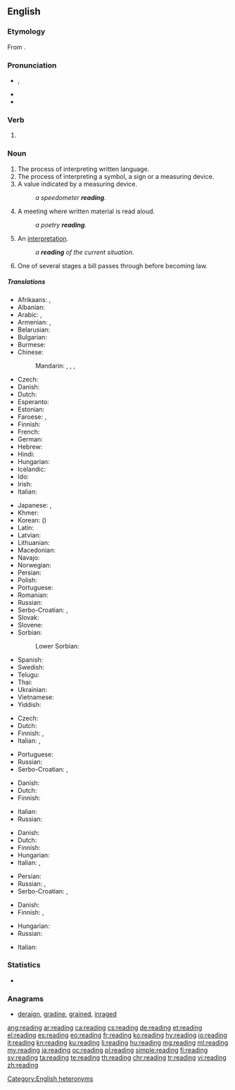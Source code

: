 {{wikipedia|reading (disambiguation)}}
{{also|Reading}}
==English==

===Etymology===
From {{suffix|read|ing|lang=en}}.

===Pronunciation===
* {{enPR|rēd'ĭng}}, {{IPA|/ˈɹiːdɪŋ/|[ˈɹiːɾɪŋ]|/'ɹidiŋ/|[ˈɹiɾiŋ]|lang=en}}
* {{audio|en-us-reading.ogg|Audio (US)|lang=en}}
* {{rhymes|iːdɪŋ|lang=en}}

===Verb===
{{head|en|present participle}}

# {{present participle of|read|lang=en|nocat=1}}

===Noun===
{{wikipedia}}
{{en-noun|~}}

# The process of interpreting written language.
# The process of interpreting a symbol, a sign or a measuring device.
# A value indicated by a measuring device.
#: ''a speedometer '''reading'''''.
# A meeting where written material is read aloud.
#: ''a poetry '''reading'''''.
# An [[interpretation]].
#: ''a '''reading''' of the current situation''.
# {{cx|legislature|lang=en}} One of several stages a bill passes through before becoming law.

=====Translations=====
{{trans-top|the process of interpreting written language}}
* Afrikaans: {{t|af|lesing}}, {{t|af|oplesing}}
* Albanian: {{t|sq|lexim|m}}
* Arabic: {{t|ar|قراءة|f|tr=qirā'a}}, {{t|ar|مطالعة|f|tr=muṭālaʿa|sc=Arab}}
* Armenian: {{t|hy|ընթերցում|sc=Armn}}, {{t|hy|ընթերցանություն|sc=Armn}}
* Belarusian: {{t|be|чытанне|n|tr=čytánnje|sc=Cyrl}}
* Bulgarian: {{t|bg|четене|n|tr=čétene|sc=Cyrl}}
* Burmese: {{t-needed|my}}
* Chinese:
*: Mandarin: {{t+|cmn|讀書|sc=Hani}}, {{t+|cmn|读书|tr=dúshū|sc=Hani}}, {{t+|cmn|閱讀|sc=Hani}}, {{t+|cmn|阅读|tr=yuèdú|sc=Hani}}
* Czech: {{t+|cs|čtení|n}}
* Danish: {{t|da|læsning|c}}
* Dutch: {{t+|nl|lezen|n}}
* Esperanto: {{t|eo|legado}}
* Estonian: {{t|et|lugemine}}
* Faroese: {{t|fo|lesing|f}}, {{t|fo|lestur|m}}
* Finnish: {{t+|fi|lukeminen}}
* French: {{t+|fr|lecture|f}}
* German: {{t+|de|Lesen|n}}
* Hebrew: {{t|he|קְרִיאָה|f|tr=k'ri'á|sc=Hebr}}
* Hindi: {{t|hi|पढ़ना|tr=paṛhnā|sc=Deva}}
* Hungarian: {{t+|hu|olvasás}}
* Icelandic: {{t+|is|lestur|m}}
* Ido: {{t+|io|lektado}}
* Irish: {{t|ga|léitheoireacht|f}}
* Italian: {{t+|it|lettura|f}}
{{trans-mid}}
* Japanese: {{t+|ja|読書|tr=どくしょ, dokusho}}, {{t|ja|読むこと|tr=よむこと, yomu-koto}}
* Khmer: {{t|km|អំណាន|tr=ʔɑmnaan|sc=Khmr}}
* Korean: {{t+|ko|독서|sc=Kore}} ({{t+|ko|讀書|sc=Kore}})
* Latin: {{t|la|lectio|f}}
* Latvian: {{t|lv|lasījums|m}}
* Lithuanian: {{t+|lt|skaitymas|m}}
* Macedonian: {{t|mk|читање|n|tr=čítanje|sc=Cyrl}}
* Navajo: {{t|nv|óltaʼ}}
* Norwegian: {{t|no|lesing}}
* Persian: {{t+|fa|خواندن|tr=xândan|sc=fa-Arab}}
* Polish: {{t+|pl|czytanie|n}}
* Portuguese: {{t+|pt|leitura}}
* Romanian: {{t+|ro|lectură|f}}
* Russian: {{t+|ru|чте́ние|n}}
* Serbo-Croatian: {{t|sh|читање|n}}, {{t|sh|čìtānje|n}}
* Slovak: {{t|sk|čítanie|n}}
* Slovene: {{t|sl|branje|n}}
* Sorbian:
*: Lower Sorbian: {{t|dsb|cytanje|n}}
* Spanish: {{t+|es|lectura|f}}
* Swedish: {{t+|sv|läsning}}
* Telugu: {{t+|te|చదువు|tr=caduvu}}
* Thai: {{t|th|การอ่าน|tr=gaan àan|sc=Thai}}
* Ukrainian: {{t|uk|читання|n|tr=čytánnja|sc=Cyrl}}
* Vietnamese: {{t+|vi|đọc|alt=sự đọc}}
* Yiddish: {{t|yi|לייענונג|tr=leyenung|sc=Hebr}}
{{trans-bottom}}

{{trans-top|the process of interpreting a symbol}}
* Czech: {{t+|cs|čtení|n}}
* Dutch: {{t|nl|uitlezing|f}}
* Finnish: {{t+|fi|lukeminen}}, {{t|fi|tulkinta}}
* Italian: {{t+|it|interpretare}}, {{t|it|interpretazione|f}}
{{trans-mid}}
* Portuguese: {{t+|pt|leitura}}
* Russian: {{t+|ru|чте́ние|n}}
* Serbo-Croatian: {{t|sh|читање|n}}, {{t|sh|čìtānje|n}}
{{trans-bottom}}

{{trans-top|a value indicated by a measuring device}}
* Danish: {{t|da|aflæsning|c}}
* Dutch: {{t+|nl|lezing|f}}
* Finnish: {{t|fi|lukema}}
{{trans-mid}}
* Italian: {{t+|it|lettura|f}}
* Russian: {{t+|ru|показа́ние}}
{{trans-bottom}}

{{trans-top|written material that is read aloud}}
* Danish: {{t|da|forelæsning|c}}
* Dutch: {{t+|nl|voorlezen|n}}
* Finnish: {{t|fi|lausunta}}
* Hungarian: {{t+|hu|olvasmány}}
* Italian: {{t+|it|lettura|f}}, {{t|it|interpretazione|f}}
{{trans-mid}}
* Persian: {{t+|fa|خوانی|tr=-xâni|sc=fa-Arab}}
* Russian: {{t+|ru|чте́ние|n}}, {{t+|ru|чти́во|n}}
* Serbo-Croatian: {{t|sh|читање|n}}, {{t|sh|čìtānje|n}}
{{trans-bottom}}

{{trans-top|an interpretation}}
* Danish: {{t|da|fortolkning|c}}
* Finnish: {{t|fi|tulkinta}}, {{t+|fi|lukeminen}}
{{trans-mid}}
* Hungarian: {{t|hu|olvasat}}
* Russian: {{t+|ru|толкова́ние|n}}
{{trans-bottom}}

{{checktrans-top}}
* Italian: {{t+check|it|lettura|f}}
{{checktrans-bottom}}

===Statistics===
* {{rank|broke|waiting|political|774|reading|German|seven|notice}}

===Anagrams===
* [[deraign#English|deraign]], [[gradine#English|gradine]], [[grained#English|grained]], [[inraged#English|inraged]]

[[Category:English heteronyms]]

[[ang:reading]]
[[ar:reading]]
[[ca:reading]]
[[cs:reading]]
[[de:reading]]
[[et:reading]]
[[el:reading]]
[[es:reading]]
[[eo:reading]]
[[fr:reading]]
[[ko:reading]]
[[hy:reading]]
[[io:reading]]
[[it:reading]]
[[kn:reading]]
[[ku:reading]]
[[li:reading]]
[[hu:reading]]
[[mg:reading]]
[[ml:reading]]
[[my:reading]]
[[ja:reading]]
[[oc:reading]]
[[pl:reading]]
[[simple:reading]]
[[fi:reading]]
[[sv:reading]]
[[ta:reading]]
[[te:reading]]
[[th:reading]]
[[chr:reading]]
[[tr:reading]]
[[vi:reading]]
[[zh:reading]]